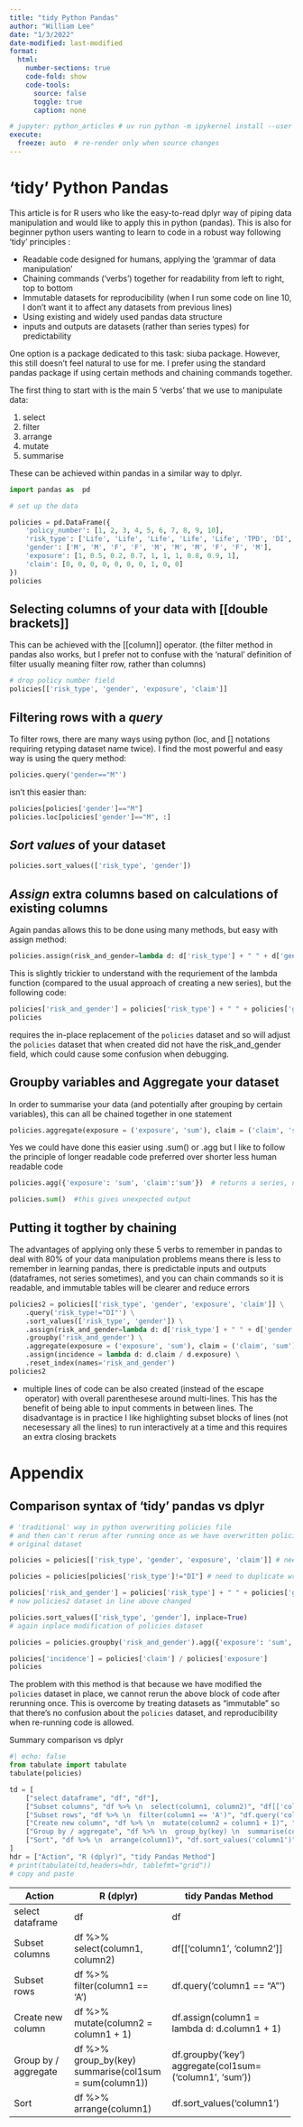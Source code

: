 ```yaml
---
title: "tidy Python Pandas"
author: "William Lee"
date: "1/3/2022"
date-modified: last-modified
format: 
  html:
    number-sections: true
    code-fold: show
    code-tools:
      source: false
      toggle: true
      caption: none

# jupyter: python_articles # uv run python -m ipykernel install --user --name python_articles
execute:
  freeze: auto  # re-render only when source changes
---
```


# ‘tidy’ Python Pandas

This article is for R users who like the easy-to-read dplyr way of piping data manipulation and would like to apply this in python (pandas).
This is also for beginner python users wanting to learn to code in a robust way following ‘tidy’ principles :

- Readable code designed for humans, applying the 'grammar of data manipulation'
- Chaining commands ('verbs') together for readability from left to right, top to bottom
- Immutable datasets for reproducibility (when I run some code on line 10, I don’t want it to affect any datasets from previous lines)
- Using existing and widely used pandas data structure
- inputs and outputs are datasets (rather than series types) for predictability

One option is a package dedicated to this task: siuba package. However, this still doesn’t feel natural to use for me. I prefer using the standard pandas package if using certain methods and chaining commands together.

The first thing to start with is the main 5 'verbs' that we use to manipulate data:

1. select
2. filter
3. arrange
4. mutate
5. summarise

These can be achieved within pandas in a similar way to dplyr.

```python
import pandas as  pd

# set up the data

policies = pd.DataFrame({
    'policy_number': [1, 2, 3, 4, 5, 6, 7, 8, 9, 10],
    'risk_type': ['Life', 'Life', 'Life', 'Life', 'Life', 'TPD', 'DI', 'TPD', 'DI', 'Trauma'],
    'gender': ['M', 'M', 'F', 'F', 'M', 'M', 'M', 'F', 'F', 'M'],
    'exposure': [1, 0.5, 0.2, 0.7, 1, 1, 1, 0.8, 0.9, 1],
    'claim': [0, 0, 0, 0, 0, 0, 0, 1, 0, 0]
})
policies
```

## Selecting columns of your data with **[[double brackets]]**
This can be achieved with the [[column]] operator. (the filter method in pandas 
also works, but I prefer not to confuse with the 'natural' definition of filter
usually meaning filter row, rather than columns)

```python
# drop policy number field
policies[['risk_type', 'gender', 'exposure', 'claim']]
```

## Filtering rows with a ***query***

To filter rows, there are many ways using python (loc, and [] notations requiring retyping dataset name twice). I find the most powerful and easy way is using the query method:

```python
policies.query('gender=="M"')
```

isn't this easier than:

```python
policies[policies['gender']=="M"]
policies.loc[policies['gender']=="M", :]
```

## ***Sort values*** of your dataset

```python
policies.sort_values(['risk_type', 'gender'])
```

## ***Assign*** extra columns based on calculations of existing columns

Again pandas allows this to be done using many methods, but easy with assign method:

```python
policies.assign(risk_and_gender=lambda d: d['risk_type'] + " " + d['gender'])
```

This is slightly trickier to understand with the requriement of the lambda function (compared to the usual approach of creating a new series), but the following code:

```python
policies['risk_and_gender'] = policies['risk_type'] + " " + policies['gender']
policies
```

requires the in-place replacement of the `policies` dataset and so will adjust the `policies` dataset that when created did not have the risk_and_gender field, which could cause some confusion when debugging.

## **Groupby** variables and **Aggregate** your dataset 

In order to summarise your data (and potentially after grouping by certain variables), this can all be chained together in one statement

```python
policies.aggregate(exposure = ('exposure', 'sum'), claim = ('claim', 'sum'))
```

Yes we could have done this easier using .sum() or .agg but I like to follow the principle of longer readable code preferred over shorter less human readable code

```python
policies.agg({'exposure': 'sum', 'claim':'sum'})  # returns a series, not a dataframe
```

```python
policies.sum()  #this gives unexpected output
```

## Putting it togther by chaining

The advantages of applying only these 5 verbs to remember in pandas to deal with 80% of your data manipulation problems means there is less to remember in learning pandas, there is predictable inputs and outputs (dataframes, not series sometimes), and you can chain commands so it is readable, and immutable tables will be clearer and reduce errors

```python
policies2 = policies[['risk_type', 'gender', 'exposure', 'claim']] \
    .query('risk_type!="DI"') \
    .sort_values(['risk_type', 'gender']) \
    .assign(risk_and_gender=lambda d: d['risk_type'] + " " + d['gender']) \
    .groupby('risk_and_gender') \
    .aggregate(exposure = ('exposure', 'sum'), claim = ('claim', 'sum')) \
    .assign(incidence = lambda d: d.claim / d.exposure) \
    .reset_index(names='risk_and_gender')
policies2
```

* multiple lines of code can be also created (instead of the escape \ operator) with overall parenthesese around multi-lines. This has the benefit of being able to input comments in between lines. The disadvantage is in practice I like highlighting subset blocks of lines (not necesessary all the lines) to run interactively at a time and this requires an extra closing brackets

# Appendix 
## Comparison syntax of 'tidy' pandas vs dplyr


```python
# 'traditional' way in python overwriting policies file
# and then can't rerun after running once as we have overwritten policies 
# original dataset

policies = policies[['risk_type', 'gender', 'exposure', 'claim']] # need a copy

policies = policies[policies['risk_type']!="DI"] # need to duplicate writing of policies

policies['risk_and_gender'] = policies['risk_type'] + " " + policies['gender'] 
# now policies2 dataset in line above changed

policies.sort_values(['risk_type', 'gender'], inplace=True)
# again inplace modification of policies dataset

policies = policies.groupby('risk_and_gender').agg({'exposure': 'sum', 'claim':'sum'})

policies['incidence'] = policies['claim'] / policies['exposure']
policies
```

The problem with this method is that because we have modified the `policies` dataset in place, we cannot rerun the above block of code after rerunning once.
This is overcome by treating datasets as "immutable" so that there's no confusion about the `policies` dataset, and reproducibility when re-running code is allowed.

Summary comparison vs dplyr

```python
#| echo: false
from tabulate import tabulate
tabulate(policies)

td = [
    ["select dataframe", "df", "df"],
    ["Subset columns", "df %>% \n  select(column1, column2)", "df[['column1', 'column2']]"],
    ["Subset rows", "df %>% \n  filter(column1 == 'A')", "df.query('column1 == \"A\"')"],
    ["Create new column", "df %>% \n  mutate(column2 = column1 + 1)", "df.assign(column1 = lambda d: d.column1 + 1)"],
    ["Group by / aggregate", "df %>% \n  group_by(key) \n  summarise(col1sum = sum(column1))", "df.groupby('key') \\ \n  aggregate(col1sum=('column1', 'sum'))"],
    ["Sort", "df %>% \n  arrange(column1)", "df.sort_values('column1')"],
]
hdr = ["Action", "R (dplyr)", "tidy Pandas Method"]
# print(tabulate(td,headers=hdr, tablefmt="grid"))
# copy and paste
```

+----------------------+-------------------------------------+----------------------------------------------+
| Action               | R (dplyr)                           | tidy Pandas Method                           |
+======================+=====================================+==============================================+
| select dataframe     | df                                  | df                                           |
+----------------------+-------------------------------------+----------------------------------------------+
| Subset columns       | df %>%                              | df[['column1', 'column2']]                   |
|                      |   select(column1, column2)          |                                              |
+----------------------+-------------------------------------+----------------------------------------------+
| Subset rows          | df %>%                              | df.query('column1 == "A"')                   |
|                      |   filter(column1 == 'A')            |                                              |
+----------------------+-------------------------------------+----------------------------------------------+
| Create new column    | df %>%                              | df.assign(column1 = lambda d: d.column1 + 1) |
|                      |   mutate(column2 = column1 + 1)     |                                              |
+----------------------+-------------------------------------+----------------------------------------------+
| Group by / aggregate | df %>%                              | df.groupby('key') \                          |
|                      |   group_by(key)                     |   aggregate(col1sum=('column1', 'sum'))      |
|                      |   summarise(col1sum = sum(column1)) |                                              |
+----------------------+-------------------------------------+----------------------------------------------+
| Sort                 | df %>%                              | df.sort_values('column1')                    |
|                      |   arrange(column1)                  |                                              |
+----------------------+-------------------------------------+----------------------------------------------+
